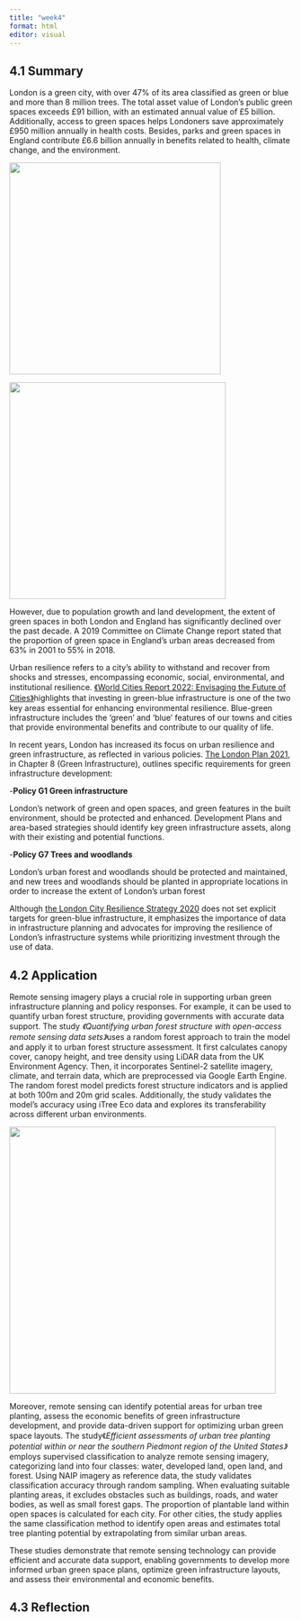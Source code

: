 ```yaml
---
title: "week4"
format: html
editor: visual
---
```


## 4.1 Summary

London is a green city, with over 47% of its area classified as green or blue and more than 8 million trees. The total asset value of London’s public green spaces exceeds £91 billion, with an estimated annual value of £5 billion. Additionally, access to green spaces helps Londoners save approximately £950 million annually in health costs. Besides, parks and green spaces in England contribute £6.6 billion annually in benefits related to health, climate change, and the environment.

![](images/截屏2025-02-08%2020.07.30.png){width="376"}

![](images/截屏2025-02-08%2020.38.14.png){width="385"}

However, due to population growth and land development, the extent of green spaces in both London and England has significantly declined over the past decade. A 2019 Committee on Climate Change report stated that the proportion of green space in England’s urban areas decreased from 63% in 2001 to 55% in 2018.

Urban resilience refers to a city’s ability to withstand and recover from shocks and stresses, encompassing economic, social, environmental, and institutional resilience. [《World Cities Report 2022: Envisaging the Future of Cities》](https://unhabitat.org/sites/default/files/2022/06/wcr_2022.pdf)highlights that investing in green-blue infrastructure is one of the two key areas essential for enhancing environmental resilience. Blue-green infrastructure includes the ‘green’ and ‘blue’ features of our towns and cities that provide environmental benefits and contribute to our quality of life.

In recent years, London has increased its focus on urban resilience and green infrastructure, as reflected in various policies. [The London Plan 2021](https://www.london.gov.uk/sites/default/files/the_london_plan_2021.pdf), in Chapter 8 (Green Infrastructure), outlines specific requirements for green infrastructure development:

\-**Policy G1 Green infrastructure**

London’s network of green and open spaces, and green features in the built environment, should be protected and enhanced. Development Plans and area-based strategies should identify key green infrastructure assets, along with their existing and potential functions.

\-**Policy G7 Trees and woodlands**

London’s urban forest and woodlands should be protected and maintained, and new trees and woodlands should be planted in appropriate locations in order to increase the extent of London’s urban forest

Although [the London City Resilience Strategy 2020](https://www.london.gov.uk/sites/default/files/london_city_resilience_strategy_2020_digital.pdf) does not set explicit targets for green-blue infrastructure, it emphasizes the importance of data in infrastructure planning and advocates for improving the resilience of London’s infrastructure systems while prioritizing investment through the use of data.

## 4.2 Application

Remote sensing imagery plays a crucial role in supporting urban green infrastructure planning and policy responses. For example, it can be used to quantify urban forest structure, providing governments with accurate data support. The study *《Quantifying urban forest structure with open-access remote sensing data sets》*uses a random forest approach to train the model and apply it to urban forest structure assessment. It first calculates canopy cover, canopy height, and tree density using LiDAR data from the UK Environment Agency. Then, it incorporates Sentinel-2 satellite imagery, climate, and terrain data, which are preprocessed via Google Earth Engine. The random forest model predicts forest structure indicators and is applied at both 100m and 20m grid scales. Additionally, the study validates the model’s accuracy using iTree Eco data and explores its transferability across different urban environments.

![](images/截屏2025-02-08%2023.55.40.png){width="474"}

Moreover, remote sensing can identify potential areas for urban tree planting, assess the economic benefits of green infrastructure development, and provide data-driven support for optimizing urban green space layouts. The study《*Efficient assessments of urban tree planting potential within or near the southern Piedmont region of the United States》*employs supervised classification to analyze remote sensing imagery, categorizing land into four classes: water, developed land, open land, and forest. Using NAIP imagery as reference data, the study validates classification accuracy through random sampling. When evaluating suitable planting areas, it excludes obstacles such as buildings, roads, and water bodies, as well as small forest gaps. The proportion of plantable land within open spaces is calculated for each city. For other cities, the study applies the same classification method to identify open areas and estimates total tree planting potential by extrapolating from similar urban areas.

These studies demonstrate that remote sensing technology can provide efficient and accurate data support, enabling governments to develop more informed urban green space plans, optimize green infrastructure layouts, and assess their environmental and economic benefits.

## **4.3 Reflection**
